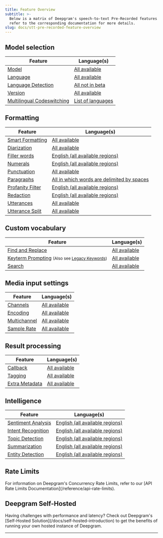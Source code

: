 ```yaml
---
title: Feature Overview
subtitle: >-
  Below is a matrix of Deepgram's speech-to-text Pre-Recorded features. Please
  refer to the corresponding documentation for more details.
slug: docs/stt-pre-recorded-feature-overview
---
```



## Model selection

| Feature                                        | Language(s)                              |
| ---------------------------------------------- | ---------------------------------------- |
| [Model](/docs/model)                           | [All available](/docs/models-overview)   |
| [Language](/docs/language)                     | [All available](/docs/models-overview)   |
| [Language Detection](/docs/language-detection) | [All not in beta](/docs/models-overview) |
| [Version](/docs/version)                       | [All available](/docs/models-overview)   |
| [Multilingual Codeswitching](/docs/multilingual-code-switching) | [List of languages](/docs/models-languages-overview#nova-3)|

## Formatting

| Feature                                    | Language(s)                                                         |
| ------------------------------------------ | ------------------------------------------------------------------- |
| [Smart Formatting](/docs/smart-format)     | [All available](/docs/models-overview)                              |
| [Diarization](/docs/diarization)           | [All available](/docs/models-overview)                              |
| [Filler words](/docs/filler-words)         | [English (all available regions)](/docs/models-overview)            |
| [Numerals](/docs/numerals)                 | [English (all available regions)](/docs/models-overview)            |
| [Punctuation](/docs/punctuation)           | [All available](/docs/models-overview)                              |
| [Paragraphs](/docs/paragraphs)             | [All in which words are delimited by spaces](/docs/models-overview) |
| [Profanity Filter](/docs/profanity-filter) | [English (all available regions)](/docs/models-overview)            |
| [Redaction](/docs/redaction)               | [English (all available regions)](/docs/models-overview)            |
| [Utterances](/docs/utterances)             | [All available](/docs/models-overview)                              |
| [Utterance Split](/docs/utterance-split)   | [All available](/docs/models-overview)                              |

## Custom vocabulary

| Feature                                    | Language(s)                            |
| ------------------------------------------ | -------------------------------------- |
| [Find and Replace](/docs/find-and-replace) | [All available](/docs/models-overview) |
| [Keyterm Prompting](/docs/keyterm) <small>(Also see [Legacy Keywords](/docs/keywords))</small>        | [All available](/docs/models-overview) |
| [Search](/docs/search)                     | [All available](/docs/models-overview) |

## Media input settings

| Feature                            | Language(s)                            |
| ---------------------------------- | -------------------------------------- |
| [Channels](/docs/channels)         | [All available](/docs/models-overview) |
| [Encoding](/docs/encoding)         | [All available](/docs/models-overview) |
| [Multichannel](/docs/multichannel) | [All available](/docs/models-overview) |
| [Sample Rate](/docs/sample-rate)   | [All available](/docs/models-overview) |

## Result processing

| Feature                                | Language(s)                            |
| -------------------------------------- | -------------------------------------- |
| [Callback](/docs/callback)             | [All available](/docs/models-overview) |
| [Tagging](/docs/tagging)               | [All available](/docs/models-overview) |
| [Extra Metadata](/docs/extra-metadata) | [All available](/docs/models-overview) |

## Intelligence

| Feature                                        | Language(s)                                                 |
| ---------------------------------------------- | ----------------------------------------------------------- |
| [Sentiment Analysis](/docs/sentiment-analysis) | [English (all available regions)](/docs/languages-overview) |
| [Intent Recognition](/docs/intent-recognition) | [English (all available regions)](/docs/languages-overview) |
| [Topic Detection](/docs/topic-detection)       | [English (all available regions)](/docs/languages-overview) |
| [Summarization](/docs/summarization)           | [English (all available regions)](/docs/languages-overview) |
| [Entity Detection](/docs/detect-entities)      | [English (all available regions)](/docs/languages-overview) |

## Rate Limits

<Info>
  For information on Deepgram's Concurrency Rate Limits, refer to our [API Rate Limits Documentation](/reference/api-rate-limits).
</Info>

## Deepgram Self-Hosted

<Info>
  Having challenges with performance and latency? Check out Deepgram's [Self-Hosted Solution](/docs/self-hosted-introduction) to get the benefits of running your own hosted instance of Deepgram.
</Info>

***
